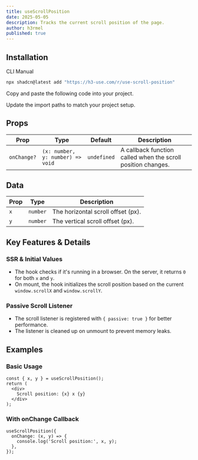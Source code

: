 ```yaml
---
title: useScrollPosition
date: 2025-05-05
description: Tracks the current scroll position of the page.
author: h3rmel
published: true
---
```


<HookPreview name="use-scroll-position-demo" />

## Installation

<Tabs defaultValue="cli">

<TabsList>
  <TabsTrigger value="cli">CLI</TabsTrigger>
  <TabsTrigger value="manual">Manual</TabsTrigger>
</TabsList>
<TabsContent value="cli">

```bash
npx shadcn@latest add "https://h3-use.com/r/use-scroll-position"
```

</TabsContent>
<TabsContent value="manual">

<Steps>

<Step>Copy and paste the following code into your project.</Step>

<HookSource name="use-scroll-position" />

<Step>Update the import paths to match your project setup.</Step>

</Steps>

</TabsContent>
</Tabs>

## Props

| Prop        | Type                             | Default     | Description                                                  |
| ----------- | -------------------------------- | ----------- | ------------------------------------------------------------ |
| `onChange?` | `(x: number, y: number) => void` | `undefined` | A callback function called when the scroll position changes. |

## Data

| Prop | Type     | Description                        |
| ---- | -------- | ---------------------------------- |
| `x`  | `number` | The horizontal scroll offset (px). |
| `y`  | `number` | The vertical scroll offset (px).   |

## Key Features & Details

### SSR & Initial Values

- The hook checks if it's running in a browser. On the server, it returns `0` for both `x` and `y`.
- On mount, the hook initializes the scroll position based on the current `window.scrollX` and `window.scrollY`.

### Passive Scroll Listener

- The scroll listener is registered with `{ passive: true }` for better performance.
- The listener is cleaned up on unmount to prevent memory leaks.

## Examples

### Basic Usage

```tsx
const { x, y } = useScrollPosition();
return (
  <div>
    Scroll position: {x} x {y}
  </div>
);
```

### With onChange Callback

```tsx
useScrollPosition({
  onChange: (x, y) => {
    console.log('Scroll position:', x, y);
  },
});
```
